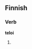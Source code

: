 ==Finnish==

===Verb===
'''teloi'''

# {{fi-form of|[[teloa]]|type=verb|pr=third-person|pl=singular|mood=indicative|tense=past}}